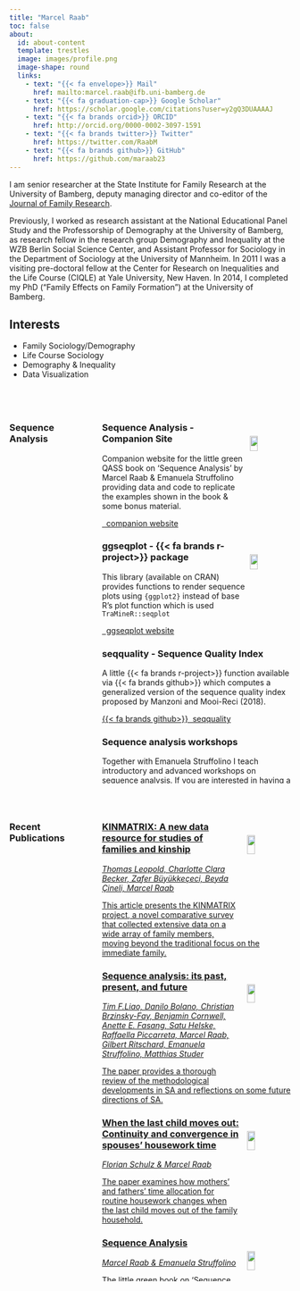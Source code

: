 ```yaml
---
title: "Marcel Raab"
toc: false
about:
  id: about-content
  template: trestles
  image: images/profile.png
  image-shape: round
  links:
    - text: "{{< fa envelope>}} Mail"
      href: mailto:marcel.raab@ifb.uni-bamberg.de
    - text: "{{< fa graduation-cap>}} Google Scholar"
      href: https://scholar.google.com/citations?user=y2gQ3DUAAAAJ
    - text: "{{< fa brands orcid>}} ORCID"
      href: http://orcid.org/0000-0002-3097-1591
    - text: "{{< fa brands twitter>}} Twitter"
      href: https://twitter.com/RaabM
    - text: "{{< fa brands github>}} GitHub"
      href: https://github.com/maraab23 
---
```


:::{#about-content}

I am senior researcher at the State Institute for Family Research at the University of Bamberg, deputy managing director and co-editor of the [Journal of Family Research](https://ubp.uni-bamberg.de/jfr/index.php/jfr).

Previously, I worked as research assistant at the National Educational Panel Study and the Professorship of Demography at the University of Bamberg, as research fellow in the research group Demography and Inequality at the WZB Berlin Social Science Center, and Assistant Professor for Sociology in the Department of Sociology at the University of Mannheim. In 2011 I was a visiting pre-doctoral fellow at the Center for Research on Inequalities and the Life Course (CIQLE) at Yale University, New Haven. In 2014, I completed my PhD ("Family Effects on Family Formation") at the University of Bamberg.

## Interests

- Family Sociology/Demography
- Life Course Sociology
- Demography & Inequality
- Data Visualization 

<br>

::: 

###

:::::: {.column-screen .gray-background}

::::: {.column-page-body .columns}

:::: {.column width="30%"}
### Sequence Analysis {#sequence-analysis}
::::

:::: {.column width="70%"}

::: {.card}
<div>
<img src="https://sa-book.github.io/images/QASS.png" align="right" width="20%"  style="padding: 5px; padding-top: 25px;">

### Sequence Analysis - Companion Site
Companion website for the little green QASS book on ‘Sequence Analysis’ by Marcel Raab & Emanuela Struffolino providing data and code to replicate the examples shown in the book & some bonus material.

<a href="https://sa-book.github.io/" class="btn btn-primary"><i class="fa-solid fa-link"></i>&nbsp;&nbsp;companion website</a>

</div>
:::

::: {.card}

<div>
<img src="https://github.com/maraab23/ggseqplot/raw/main/man/figures/logo.png" align="right" width="20%"  style="padding: 5px; padding-top: 25px;">

### ggseqplot - {{< fa brands r-project>}} package
This library (available on CRAN) provides functions to render sequence plots using `{ggplot2}` instead of base R’s plot function which is used `TraMineR::seqplot`

<a href="https://maraab23.github.io/ggseqplot/" class="btn btn-primary"><i class="fa-solid fa-link"></i>&nbsp;&nbsp;ggseqplot website</a>

</div>
:::

::: {.card}

### seqquality - Sequence Quality Index
A little {{< fa brands r-project>}} function available via {{< fa brands github>}} which computes a generalized version of the sequence quality index proposed by Manzoni and Mooi-Reci (2018).

[{{< fa brands github>}}&nbsp;&nbsp;seqquality](https://github.com/maraab23/seqquality){.btn .btn-primary}
:::

::: {.card}

### Sequence analysis workshops
Together with Emanuela Struffolino I teach introductory and advanced workshops on sequence analysis. If you are interested in having a workshop at your institution drop us a mail. 

:::

::::

:::::

::::::

<br>

::::: {.column-page-body .columns}

:::: {.column width="30%"}
### Recent Publications {#publications}
::::

:::: {.column width="70%"}

::: {.card}
<a href="publications/Leopold2024/leopold2024.html" class="card-link">
<div>
<img src="/images/DR.png" align="right" width="20%"  style="padding: 10px; padding-top: 25px;">

### KINMATRIX: A new data resource for studies of families and kinship
*Thomas Leopold, Charlotte Clara Becker, Zafer Büyükkeçeci, Beyda Çineli, Marcel Raab*

This article presents the KINMATRIX project, a novel comparative survey that collected extensive data on a wide array of family members, moving beyond the traditional focus on the immediate family. 
</div>
</a>
:::


::: {.card}
<a href="publications/Liao2022/liao2022.html" class="card-link">
<div>
<img src="/images/SSR.jpg" align="right" width="20%"  style="padding: 10px; padding-top: 25px;">

### Sequence analysis: its past, present, and future
*Tim F.Liao, Danilo Bolano, Christian Brzinsky-Fay, Benjamin Cornwell, Anette E. Fasang, Satu Helske, Raffaella Piccarreta, Marcel Raab, Gilbert Ritschard, Emanuela Struffolino, Matthias Studer*

The paper provides a thorough review of the methodological developments in SA and reflections on some future directions of SA. 
</div>
</a>
:::

::: {.card}
<a href="publications/Schulz2023/schulz2023.html" class="card-link">
<div>
<img src="/images/JMF.jpg" align="right" width="20%"  style="padding: 10px; padding-top: 25px;">

### When the last child moves out: Continuity and convergence in spouses' housework time
*Florian Schulz & Marcel Raab*

The paper examines how mothers' and fathers' time allocation for routine housework changes when the last child moves out of the family household.
</div>
</a>
:::

::: {.card}
<a href="publications/Raab2023/raab2023.html" class="card-link">
<div>
<img src="https://sa-book.github.io/images/QASS.png" align="right" width="20%"  style="padding: 10px; padding-top: 25px;">

### Sequence Analysis
*Marcel Raab & Emanuela Struffolino*

The little green book on ‘Sequence Analysis’ provides a comprehensive introduction to the basics and outlines some of the recent advances and innovations in SA.
</div>

</a>
:::

<a href="publications.html"></i><i class="bi bi-arrow-right-circle-fill"></i>&nbsp;&nbsp;SEE ALL PUBLICATIONS </a>

::::

:::::


